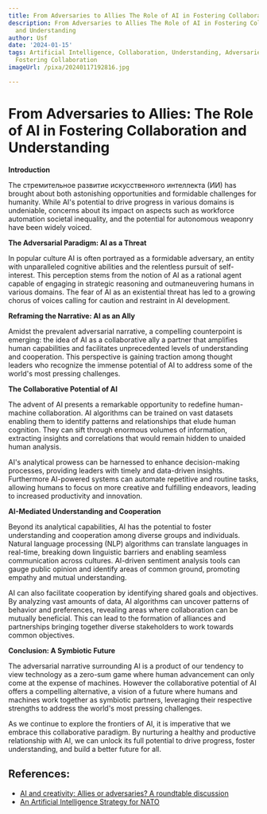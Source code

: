 ```yaml
---
title: From Adversaries to Allies The Role of AI in Fostering Collaboration and Understanding
description: From Adversaries to Allies The Role of AI in Fostering Collaboration
  and Understanding
author: Usf
date: '2024-01-15'
tags: Artificial Intelligence, Collaboration, Understanding, Adversaries to Allies,
  Fostering Collaboration
imageUrl: /pixa/20240117192816.jpg

---
```

# From Adversaries  to  Allies: The Role of AI in Fostering  Collaboration and Understanding

**Introduction**

The стремительное развитие искусственного интеллекта (ИИ) has brought about both astonishing  opportunities and formidable challenges for humanity. While AI's potential to drive progress in various domains is undeniable, concerns about its impact on aspects such as workforce automation societal inequality, and the potential for  autonomous weaponry have been widely voiced.

**The Adversarial Paradigm: AI as a Threat**

In popular culture AI is often  portrayed as a formidable adversary, an entity with unparalleled cognitive abilities and the relentless pursuit of  self-interest. This perception stems from the notion of AI  as a  rational agent capable of engaging in strategic reasoning and outmaneuvering  humans in various domains. The fear  of AI as an existential threat has led to a growing chorus of voices calling for  caution and restraint in AI development.

**Reframing the  Narrative: AI as an  Ally**

Amidst the  prevalent adversarial  narrative, a compelling counterpoint is emerging: the idea of AI as a collaborative  ally a partner that amplifies human capabilities and facilitates unprecedented levels  of understanding and  cooperation. This perspective is gaining traction among thought leaders who recognize the immense potential of AI to address some  of the world's most pressing challenges.

**The Collaborative Potential of AI**

The advent of AI presents a remarkable opportunity to redefine human-machine collaboration. AI algorithms can be trained on vast datasets  enabling them to identify patterns and relationships that elude human cognition. They  can sift through enormous volumes of information, extracting insights  and correlations that would remain hidden to unaided human analysis.

AI's analytical prowess can be harnessed to enhance decision-making  processes, providing leaders with timely and data-driven insights. Furthermore AI-powered systems  can automate repetitive and  routine tasks, allowing humans to focus on more creative  and fulfilling endeavors, leading to increased productivity and innovation.

**AI-Mediated Understanding and Cooperation**

Beyond its analytical capabilities, AI has the potential  to foster understanding and cooperation among diverse groups and  individuals. Natural language processing (NLP) algorithms can translate languages  in real-time, breaking down linguistic barriers  and enabling seamless  communication across  cultures. AI-driven sentiment analysis tools can gauge public opinion and identify areas of common ground,  promoting empathy and mutual understanding.

AI can  also facilitate cooperation by identifying  shared goals and objectives. By analyzing  vast amounts of data, AI algorithms  can uncover patterns  of behavior and preferences, revealing areas where collaboration can be mutually beneficial.  This can lead to the formation of alliances and partnerships bringing together diverse stakeholders to work towards common objectives.

**Conclusion: A Symbiotic Future**

The adversarial narrative surrounding AI is a product of our  tendency to view technology as a  zero-sum game where  human advancement can only come  at  the expense of machines. However the collaborative potential  of AI offers a compelling alternative, a vision of a future where humans and machines work together  as  symbiotic partners, leveraging their respective strengths to address the world's most pressing  challenges.

As we continue to explore the frontiers of AI, it is imperative that we embrace this collaborative paradigm. By nurturing a healthy and productive relationship with AI, we can unlock its full potential to drive progress, foster understanding, and build a  better  future for all.

## References:
- [AI and creativity: Allies or adversaries? A roundtable discussion](https://www.youtube.com/watch?v=FCcVmdcatA4)
- [An Artificial Intelligence Strategy for NATO](https://www.nato.int/docu/review/articles/2021/10/25/an-artificial-intelligence-strategy-for-nato/index.html)
